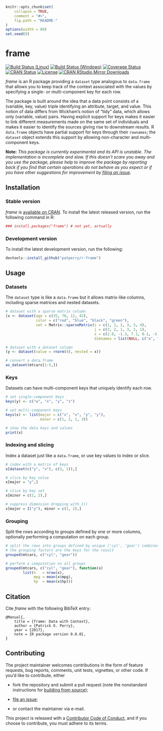 <!-- README.md is generated from README.Rmd. Please edit that file -->

```r
knitr::opts_chunk$set(
    collapse = TRUE,
    comment = "#>",
    fig.path = "README-"
)
options(width = 80)
set.seed(0)
```

frame
=====

[![Build Status (Linux)][travis-badge]][travis]
[![Build Status (Windows)][appveyor-badge]][appveyor]
[![Coverage Status][codecov-badge]][codecov]
[![CRAN Status][cran-badge]][cran]
[![License][apache-badge]][apache]
[![CRAN RStudio Mirror Downloads][cranlogs-badge]][cran]


*frame* is an R package providing a `dataset` type analogous to `data.frame`
that allows you to keep track of the context associated with the values by
specifying a single- or multi-component key for each row.


The package is built around the idea that a data point consists of a
(variable, key, value) triple identifying an attribute, target, and value.
This notion of data differs from Wickham's notion of "tidy" data, which allows
only (variable, value) pairs.  Having explicit support for keys makes it
easier to link different measurements made on the same set of individuals and
makes it easier to identify the sources giving rise to downstream results.  R
`data.frame` objects have partial support for keys through their `rownames`;
the `dataset` object extends this support by allowing non-character and
multi-component keys.


**Note:** *This package is currently experimental and its API is unstable. The
implementation is incomplete and slow. If this doesn't scare you away and you
use the package, please help to improve the package by reporting back if you
find that certain operations do not behave as you expect or if you have
other suggestions for improvement by [filing an issue][issues].*


Installation
------------

### Stable version

*frame* is [available on CRAN][cran]. To install the latest released version,
run the following command in R:

```r
### install.packages("frame") # not yet, actually
```

### Development version

To install the latest development version, run the following:

```r
devtools::install_github("patperry/r-frame")
```


Usage
-----

### Datasets

The `dataset` type is like a `data.frame` but it allows matrix-like columns,
including sparse matrices and nested datasets.

```r
# dataset with a sparse matrix column
(x <- dataset(age = c(35, 70, 12, 42),
              color = c("red", "blue", "black", "green"),
              set = Matrix::sparseMatrix(i = c(1, 1, 2, 3, 3, 4),
                                         j = c(3, 2, 1, 3, 2, 1),
                                         x = c(2.8, -1.3, 7.1, 0.1, -5.1, 3.8),
                                         dimnames = list(NULL, c("a", "b", "c")))))

# dataset with a dataset column
(y <- dataset(value = rnorm(4), nested = x))

# convert a data.frame
as_dataset(mtcars[1:5,])
```

### Keys

Datasets can have multi-component keys that uniquely identify each row.

```r
# set single-component keys
keys(y) <- c("w", "x", "y", "z")

# set multi-component keys
keys(x) <- list(major = c("x", "x", "y", "y"),
                minor = c(1, 2, 1, 3))

# show the data keys and values
print(x)
```

### Indexing and slicing

Index a dataset just like a `data.frame`, or use key values to index or slice.

```r
# index with a matrix of keys
x[dataset(c("y", "x"), c(3, 1)),]

# slice by key value
x[major = "y",]

# slice by key set
x[minor = c(1, 2),]

# suppress dimension dropping with I()
x[major = I("y"), minor = c(1, 2),]
```

### Grouping

Split the rows according to groups defined by one or more columns, optionally
performing a computation on each group.

```r
# split the rows into groups defined by unique ('cyl', 'gear') combinations;
# the grouping factors are the keys for the result
grouped(mtcars, c("cyl", "gear"))

# perform a computation on all groups
grouped(mtcars, c("cyl", "gear"), function(x)
        list(n   = nrow(x),
             mpg = mean(x$mpg),
             hp  = mean(x$hp)))
```


Citation
--------

Cite *frame* with the following BibTeX entry:

    @Manual{,
        title = {frame: Data with Context},
        author = {Patrick O. Perry},
        year = {2017},
        note = {R package version 0.0.0},
    }


Contributing
------------

The project maintainer welcomes contributions in the form of feature requests,
bug reports, comments, unit tests, vignettes, or other code.  If you'd like to
contribute, either

 + fork the repository and submit a pull request (note the nonstandard
   instructions for [building from source][building]);

 + [file an issue][issues];

 + or contact the maintainer via e-mail.

This project is released with a [Contributor Code of Conduct][conduct],
and if you choose to contribute, you must adhere to its terms.


[apache]: https://www.apache.org/licenses/LICENSE-2.0.html "Apache License, Version 2.0"
[apache-badge]: https://img.shields.io/badge/License-Apache%202.0-blue.svg "Apache License, Version 2.0"
[appveyor]: https://ci.appveyor.com/project/patperry/r-frame/branch/master "Continuous Integration (Windows)"
[appveyor-badge]: https://ci.appveyor.com/api/projects/status/github/patperry/r-frame?branch=master&svg=true "Continuous Inegration (Windows)"
[building]: #development-version "Building from Source"
[codecov]: https://codecov.io/github/patperry/r-frame?branch=master "Code Coverage"
[codecov-badge]: https://codecov.io/github/patperry/r-frame/coverage.svg?branch=master "Code Coverage"
[conduct]: https://github.com/patperry/r-frame/blob/master/CONDUCT.md "Contributor Code of Conduct"
[cran]: https://cran.r-project.org/package=frame "CRAN Page"
[cran-badge]: http://www.r-pkg.org/badges/version/frame "CRAN Page"
[cranlogs-badge]: http://cranlogs.r-pkg.org/badges/frame "CRAN Downloads"
[issues]: https://github.com/patperry/r-frame/issues "Issues"
[travis]: https://travis-ci.org/patperry/r-frame "Continuous Integration (Linux)"
[travis-badge]: https://api.travis-ci.org/patperry/r-frame.svg?branch=master "Continuous Integration (Linux)"
